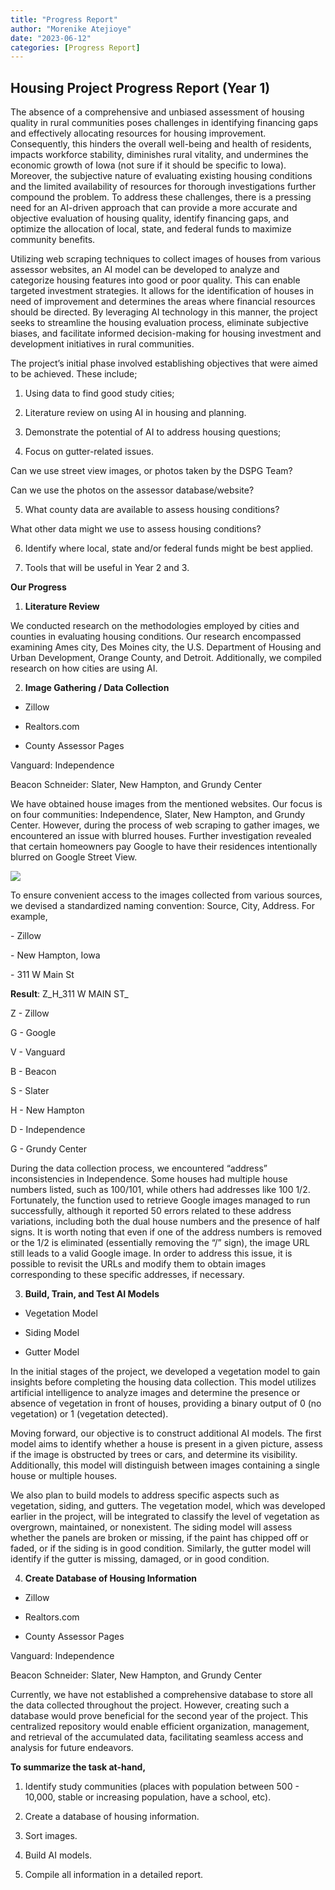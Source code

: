 ```yaml
---
title: "Progress Report"
author: "Morenike Atejioye"
date: "2023-06-12"
categories: [Progress Report]
---
```


## Housing Project Progress Report (Year 1)

The absence of a comprehensive and unbiased assessment of housing quality in rural communities poses challenges in identifying financing gaps and effectively allocating resources for housing improvement. Consequently, this hinders the overall well-being and health of residents, impacts workforce stability, diminishes rural vitality, and undermines the economic growth of Iowa (not sure if it should be specific to Iowa). Moreover, the subjective nature of evaluating existing housing conditions and the limited availability of resources for thorough investigations further compound the problem. To address these challenges, there is a pressing need for an AI-driven approach that can provide a more accurate and objective evaluation of housing quality, identify financing gaps, and optimize the allocation of local, state, and federal funds to maximize community benefits.

Utilizing web scraping techniques to collect images of houses from various assessor websites, an AI model can be developed to analyze and categorize housing features into good or poor quality. This can enable targeted investment strategies. It allows for the identification of houses in need of improvement and determines the areas where financial resources should be directed. By leveraging AI technology in this manner, the project seeks to streamline the housing evaluation process, eliminate subjective biases, and facilitate informed decision-making for housing investment and development initiatives in rural communities.

The project's initial phase involved establishing objectives that were aimed to be achieved. These include;

1.  Using data to find good study cities;

2.  Literature review on using AI in housing and planning.

3.  Demonstrate the potential of AI to address housing questions;

4.  Focus on gutter-related issues.

Can we use street view images, or photos taken by the DSPG Team?

Can we use the photos on the assessor database/website?

5.  What county data are available to assess housing conditions?

What other data might we use to assess housing conditions?

6.  Identify where local, state and/or federal funds might be best applied.

7.  Tools that will be useful in Year 2 and 3.

**Our Progress**

1.  **Literature Review**

We conducted research on the methodologies employed by cities and counties in evaluating housing conditions. Our research encompassed examining Ames city, Des Moines city, the U.S. Department of Housing and Urban Development, Orange County, and Detroit. Additionally, we compiled research on how cities are using AI.

2.  **Image Gathering / Data Collection**

-   Zillow

-   Realtors.com

-   County Assessor Pages

Vanguard: Independence

Beacon Schneider: Slater, New Hampton, and Grundy Center

We have obtained house images from the mentioned websites. Our focus is on four communities: Independence, Slater, New Hampton, and Grundy Center. However, during the process of web scraping to gather images, we encountered an issue with blurred houses. Further investigation revealed that certain homeowners pay Google to have their residences intentionally blurred on Google Street View.

![](/images/MicrosoftTeams-image (1).png)

To ensure convenient access to the images collected from various sources, we devised a standardized naming convention: Source, City, Address. For example,

\- Zillow

\- New Hampton, Iowa

\- 311 W Main St

**Result**: Z_H_311 W MAIN ST\_

Z - Zillow

G - Google

V - Vanguard

B - Beacon

S - Slater

H - New Hampton

D - Independence

G - Grundy Center

During the data collection process, we encountered "address" inconsistencies in Independence. Some houses had multiple house numbers listed, such as 100/101, while others had addresses like 100 1/2. Fortunately, the function used to retrieve Google images managed to run successfully, although it reported 50 errors related to these address variations, including both the dual house numbers and the presence of half signs. It is worth noting that even if one of the address numbers is removed or the 1/2 is eliminated (essentially removing the "/" sign), the image URL still leads to a valid Google image. In order to address this issue, it is possible to revisit the URLs and modify them to obtain images corresponding to these specific addresses, if necessary.

3.  **Build, Train, and Test AI Models**

-   Vegetation Model

-   Siding Model

-   Gutter Model

In the initial stages of the project, we developed a vegetation model to gain insights before completing the housing data collection. This model utilizes artificial intelligence to analyze images and determine the presence or absence of vegetation in front of houses, providing a binary output of 0 (no vegetation) or 1 (vegetation detected).

Moving forward, our objective is to construct additional AI models. The first model aims to identify whether a house is present in a given picture, assess if the image is obstructed by trees or cars, and determine its visibility. Additionally, this model will distinguish between images containing a single house or multiple houses.

We also plan to build models to address specific aspects such as vegetation, siding, and gutters. The vegetation model, which was developed earlier in the project, will be integrated to classify the level of vegetation as overgrown, maintained, or nonexistent. The siding model will assess whether the panels are broken or missing, if the paint has chipped off or faded, or if the siding is in good condition. Similarly, the gutter model will identify if the gutter is missing, damaged, or in good condition.

4.  **Create Database of Housing Information**

-   Zillow

-   Realtors.com

-   County Assessor Pages

Vanguard: Independence

Beacon Schneider: Slater, New Hampton, and Grundy Center

Currently, we have not established a comprehensive database to store all the data collected throughout the project. However, creating such a database would prove beneficial for the second year of the project. This centralized repository would enable efficient organization, management, and retrieval of the accumulated data, facilitating seamless access and analysis for future endeavors.

**To summarize the task at-hand,**

1.  Identify study communities (places with population between 500 - 10,000, stable or increasing population, have a school, etc).

2.  Create a database of housing information.

3.  Sort images.

4.  Build AI models.

5.  Compile all information in a detailed report.
